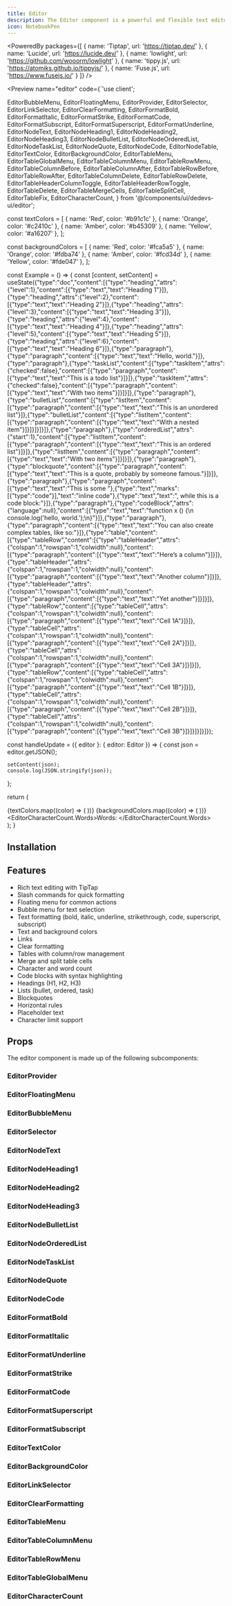 ```yaml
---
title: Editor
description: The Editor component is a powerful and flexible text editor that allows you to create and edit rich text content.
icon: NotebookPen
---
```


<PoweredBy packages={[
  { name: 'Tiptap', url: 'https://tiptap.dev/' },
  { name: 'Lucide', url: 'https://lucide.dev/' },
  { name: 'lowlight', url: 'https://github.com/wooorm/lowlight' },
  { name: 'tippy.js', url: 'https://atomiks.github.io/tippyjs/' },
  { name: 'Fuse.js', url: 'https://www.fusejs.io/' }
]} />

<Preview name="editor" code={`'use client';

  EditorBubbleMenu,
  EditorFloatingMenu,
  EditorProvider,
  EditorSelector,
  EditorLinkSelector,
  EditorClearFormatting,
  EditorFormatBold,
  EditorFormatItalic,
  EditorFormatStrike,
  EditorFormatCode,
  EditorFormatSubscript,
  EditorFormatSuperscript,
  EditorFormatUnderline,
  EditorNodeText,
  EditorNodeHeading1,
  EditorNodeHeading2,
  EditorNodeHeading3,
  EditorNodeBulletList,
  EditorNodeOrderedList,
  EditorNodeTaskList,
  EditorNodeQuote,
  EditorNodeCode,
  EditorNodeTable,
  EditorTextColor,
  EditorBackgroundColor,
  EditorTableMenu,
  EditorTableGlobalMenu,
  EditorTableColumnMenu,
  EditorTableRowMenu,
  EditorTableColumnBefore,
  EditorTableColumnAfter,
  EditorTableRowBefore,
  EditorTableRowAfter,
  EditorTableColumnDelete,
  EditorTableRowDelete,
  EditorTableHeaderColumnToggle,
  EditorTableHeaderRowToggle,
  EditorTableDelete,
  EditorTableMergeCells,
  EditorTableSplitCell,
  EditorTableFix,
  EditorCharacterCount,
} from '@/components/ui/dedevs-ui/editor';

const textColors = [
  { name: 'Red', color: '#b91c1c' },
  { name: 'Orange', color: '#c2410c' },
  { name: 'Amber', color: '#b45309' },
  { name: 'Yellow', color: '#a16207' },
];

const backgroundColors = [
  { name: 'Red', color: '#fca5a5' },
  { name: 'Orange', color: '#fdba74' },
  { name: 'Amber', color: '#fcd34d' },
  { name: 'Yellow', color: '#fde047' },
];

const Example = () => {
  const [content, setContent] = useState({"type":"doc","content":[{"type":"heading","attrs":{"level":1},"content":[{"type":"text","text":"Heading 1"}]},{"type":"heading","attrs":{"level":2},"content":[{"type":"text","text":"Heading 2"}]},{"type":"heading","attrs":{"level":3},"content":[{"type":"text","text":"Heading 3"}]},{"type":"heading","attrs":{"level":4},"content":[{"type":"text","text":"Heading 4"}]},{"type":"heading","attrs":{"level":5},"content":[{"type":"text","text":"Heading 5"}]},{"type":"heading","attrs":{"level":6},"content":[{"type":"text","text":"Heading 6"}]},{"type":"paragraph"},{"type":"paragraph","content":[{"type":"text","text":"Hello, world."}]},{"type":"paragraph"},{"type":"taskList","content":[{"type":"taskItem","attrs":{"checked":false},"content":[{"type":"paragraph","content":[{"type":"text","text":"This is a todo list"}]}]},{"type":"taskItem","attrs":{"checked":false},"content":[{"type":"paragraph","content":[{"type":"text","text":"With two items"}]}]}]},{"type":"paragraph"},{"type":"bulletList","content":[{"type":"listItem","content":[{"type":"paragraph","content":[{"type":"text","text":"This is an unordered list"}]},{"type":"bulletList","content":[{"type":"listItem","content":[{"type":"paragraph","content":[{"type":"text","text":"With a nested item"}]}]}]}]}]},{"type":"paragraph"},{"type":"orderedList","attrs":{"start":1},"content":[{"type":"listItem","content":[{"type":"paragraph","content":[{"type":"text","text":"This is an ordered list"}]}]},{"type":"listItem","content":[{"type":"paragraph","content":[{"type":"text","text":"With two items"}]}]}]},{"type":"paragraph"},{"type":"blockquote","content":[{"type":"paragraph","content":[{"type":"text","text":"This is a quote, probably by someone famous."}]}]},{"type":"paragraph"},{"type":"paragraph","content":[{"type":"text","text":"This is some "},{"type":"text","marks":[{"type":"code"}],"text":"inline code"},{"type":"text","text":", while this is a code block:"}]},{"type":"paragraph"},{"type":"codeBlock","attrs":{"language":null},"content":[{"type":"text","text":"function x () {\\n  console.log('hello, world.');\\n}"}]},{"type":"paragraph"},{"type":"paragraph","content":[{"type":"text","text":"You can also create complex tables, like so:"}]},{"type":"table","content":[{"type":"tableRow","content":[{"type":"tableHeader","attrs":{"colspan":1,"rowspan":1,"colwidth":null},"content":[{"type":"paragraph","content":[{"type":"text","text":"Here’s a column"}]}]},{"type":"tableHeader","attrs":{"colspan":1,"rowspan":1,"colwidth":null},"content":[{"type":"paragraph","content":[{"type":"text","text":"Another column"}]}]},{"type":"tableHeader","attrs":{"colspan":1,"rowspan":1,"colwidth":null},"content":[{"type":"paragraph","content":[{"type":"text","text":"Yet another"}]}]}]},{"type":"tableRow","content":[{"type":"tableCell","attrs":{"colspan":1,"rowspan":1,"colwidth":null},"content":[{"type":"paragraph","content":[{"type":"text","text":"Cell 1A"}]}]},{"type":"tableCell","attrs":{"colspan":1,"rowspan":1,"colwidth":null},"content":[{"type":"paragraph","content":[{"type":"text","text":"Cell 2A"}]}]},{"type":"tableCell","attrs":{"colspan":1,"rowspan":1,"colwidth":null},"content":[{"type":"paragraph","content":[{"type":"text","text":"Cell 3A"}]}]}]},{"type":"tableRow","content":[{"type":"tableCell","attrs":{"colspan":1,"rowspan":1,"colwidth":null},"content":[{"type":"paragraph","content":[{"type":"text","text":"Cell 1B"}]}]},{"type":"tableCell","attrs":{"colspan":1,"rowspan":1,"colwidth":null},"content":[{"type":"paragraph","content":[{"type":"text","text":"Cell 2B"}]}]},{"type":"tableCell","attrs":{"colspan":1,"rowspan":1,"colwidth":null},"content":[{"type":"paragraph","content":[{"type":"text","text":"Cell 3B"}]}]}]}]}]});

  const handleUpdate = ({ editor }: { editor: Editor }) => {
    const json = editor.getJSON();

    setContent(json);
    console.log(JSON.stringify(json));
  };

  return (
    <div className="bg-secondary flex h-screen w-full items-center justify-center p-8">
      <EditorProvider
        content={content}
        placeholder="Start typing..."
        className="bg-background rounded-lg border w-full h-full p-4 overflow-y-auto"
        onUpdate={handleUpdate}
      >
        <EditorFloatingMenu>
          <EditorNodeHeading1 hideName />
          <EditorNodeBulletList hideName />
          <EditorNodeQuote hideName />
          <EditorNodeCode hideName />
          <EditorNodeTable hideName />
        </EditorFloatingMenu>
        <EditorBubbleMenu>
          <EditorSelector title="Text">
            <EditorNodeText />
            <EditorNodeHeading1 />
            <EditorNodeHeading2 />
            <EditorNodeHeading3 />
            <EditorNodeBulletList />
            <EditorNodeOrderedList />
            <EditorNodeTaskList />
            <EditorNodeQuote />
            <EditorNodeCode />
          </EditorSelector>
          <EditorSelector title="Format">
            <EditorFormatBold />
            <EditorFormatItalic />
            <EditorFormatUnderline />
            <EditorFormatStrike />
            <EditorFormatCode />
            <EditorFormatSuperscript />
            <EditorFormatSubscript />
          </EditorSelector>
          <EditorSelector title="Color">
            {textColors.map((color) => (
              <EditorTextColor key={color.name} color={color.color} name={color.name} />
            ))}
            {backgroundColors.map((color) => (
              <EditorBackgroundColor key={color.name} color={color.color} name={color.name} />
            ))}
          </EditorSelector>
          <EditorLinkSelector />
          <EditorClearFormatting />
        </EditorBubbleMenu>
        <EditorTableMenu>
          <EditorTableColumnMenu>
            <EditorTableColumnBefore />
            <EditorTableColumnAfter />
            <EditorTableColumnDelete />
          </EditorTableColumnMenu>
          <EditorTableRowMenu>
            <EditorTableRowBefore />
            <EditorTableRowAfter />
            <EditorTableRowDelete />
          </EditorTableRowMenu>
          <EditorTableGlobalMenu>
            <EditorTableHeaderColumnToggle />
            <EditorTableHeaderRowToggle />
            <EditorTableDelete />
            <EditorTableMergeCells />
            <EditorTableSplitCell />
            <EditorTableFix />
          </EditorTableGlobalMenu>
        </EditorTableMenu>
        <EditorCharacterCount.Words>Words: </EditorCharacterCount.Words>
      </EditorProvider>
    </div>
  );
}


## Installation

<Installer packageName="editor" />

## Features

- Rich text editing with TipTap
- Slash commands for quick formatting
- Floating menu for common actions
- Bubble menu for text selection
- Text formatting (bold, italic, underline, strikethrough, code, superscript, subscript)
- Text and background colors
- Links
- Clear formatting
- Tables with column/row management
- Merge and split table cells
- Character and word count
- Code blocks with syntax highlighting
- Headings (H1, H2, H3)
- Lists (bullet, ordered, task)
- Blockquotes
- Horizontal rules
- Placeholder text
- Character limit support

## Props

The editor component is made up of the following subcomponents:

### EditorProvider

<AutoTypeTable path="node_modules/@repo/editor/index.tsx" name="EditorProviderProps" />

### EditorFloatingMenu

<AutoTypeTable path="node_modules/@repo/editor/index.tsx" name="EditorFloatingMenuProps" />

### EditorBubbleMenu 

<AutoTypeTable path="node_modules/@repo/editor/index.tsx" name="EditorBubbleMenuProps" />

### EditorSelector

<AutoTypeTable path="node_modules/@repo/editor/index.tsx" name="EditorSelectorProps" />

### EditorNodeText

<AutoTypeTable path="node_modules/@repo/editor/index.tsx" name="EditorNodeTextProps" />

### EditorNodeHeading1

<AutoTypeTable path="node_modules/@repo/editor/index.tsx" name="EditorNodeHeading1Props" />

### EditorNodeHeading2

<AutoTypeTable path="node_modules/@repo/editor/index.tsx" name="EditorNodeHeading2Props" />

### EditorNodeHeading3

<AutoTypeTable path="node_modules/@repo/editor/index.tsx" name="EditorNodeHeading3Props" />

### EditorNodeBulletList

<AutoTypeTable path="node_modules/@repo/editor/index.tsx" name="EditorNodeBulletListProps" />

### EditorNodeOrderedList

<AutoTypeTable path="node_modules/@repo/editor/index.tsx" name="EditorNodeOrderedListProps" />

### EditorNodeTaskList

<AutoTypeTable path="node_modules/@repo/editor/index.tsx" name="EditorNodeTaskListProps" />

### EditorNodeQuote

<AutoTypeTable path="node_modules/@repo/editor/index.tsx" name="EditorNodeQuoteProps" />

### EditorNodeCode

<AutoTypeTable path="node_modules/@repo/editor/index.tsx" name="EditorNodeCodeProps" />

### EditorFormatBold

<AutoTypeTable path="node_modules/@repo/editor/index.tsx" name="EditorFormatBoldProps" />

### EditorFormatItalic

<AutoTypeTable path="node_modules/@repo/editor/index.tsx" name="EditorFormatItalicProps" />

### EditorFormatUnderline

<AutoTypeTable path="node_modules/@repo/editor/index.tsx" name="EditorFormatUnderlineProps" />

### EditorFormatStrike

<AutoTypeTable path="node_modules/@repo/editor/index.tsx" name="EditorFormatStrikeProps" />

### EditorFormatCode

<AutoTypeTable path="node_modules/@repo/editor/index.tsx" name="EditorFormatCodeProps" />

### EditorFormatSuperscript

<AutoTypeTable path="node_modules/@repo/editor/index.tsx" name="EditorFormatSuperscriptProps" />

### EditorFormatSubscript

<AutoTypeTable path="node_modules/@repo/editor/index.tsx" name="EditorFormatSubscriptProps" />

### EditorTextColor

<AutoTypeTable path="node_modules/@repo/editor/index.tsx" name="EditorTextColorProps" />

### EditorBackgroundColor

<AutoTypeTable path="node_modules/@repo/editor/index.tsx" name="EditorBackgroundColorProps" />

### EditorLinkSelector

<AutoTypeTable path="node_modules/@repo/editor/index.tsx" name="EditorLinkSelectorProps" />

### EditorClearFormatting

<AutoTypeTable path="node_modules/@repo/editor/index.tsx" name="EditorClearFormattingProps" />

### EditorTableMenu

<AutoTypeTable path="node_modules/@repo/editor/index.tsx" name="EditorTableMenuProps" />

### EditorTableColumnMenu

<AutoTypeTable path="node_modules/@repo/editor/index.tsx" name="EditorTableColumnMenuProps" />

### EditorTableRowMenu

<AutoTypeTable path="node_modules/@repo/editor/index.tsx" name="EditorTableRowMenuProps" />

### EditorTableGlobalMenu

<AutoTypeTable path="node_modules/@repo/editor/index.tsx" name="EditorTableGlobalMenuProps" />

### EditorCharacterCount

<AutoTypeTable path="node_modules/@repo/editor/index.tsx" name="EditorCharacterCountProps" />
